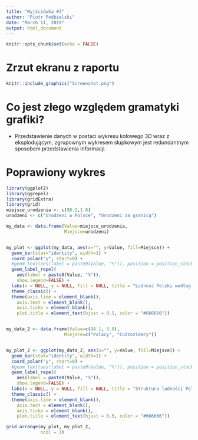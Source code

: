 ```yaml
---
title: "Wyjściówka #3"
author: "Piotr Podbielski"
date: "March 11, 2019"
output: html_document
---
```


```r
knitr::opts_chunk$set(echo = FALSE)
```

# Zrzut ekranu z raportu
```r
knitr::include_graphics("Screenshot.png")
```

# Co jest złego względem gramatyki grafiki?

* Przedstawienie danych w postaci wykresu kołowego 3D wraz z eksplodującym, zgrupownym wykresem słupkowym jest redundantnym sposobem przedstawienia informacji.

# Poprawiony wykres

```r
library(ggplot2)
library(ggrepel)
library(gridExtra)
library(grid)
miejsce_urodzenia <- c(98.2,1.8)
urodzeni <- c("Urodzeni w Polsce", "Urodzeni za granicą")

my_data <- data.frame(Value=miejsce_urodzenia,
                      Miejsce=urodzeni)


my_plot <- ggplot(my_data, aes(x="", y=Value, fill=Miejsce)) + 
  geom_bar(stat="identity", width=1) + 
  coord_polar("y", start=0) + 
  #geom_text(aes(label = paste0(Value, "%")), position = position_stack(vjust = 0.5)) + 
  geom_label_repel(
    aes(label = paste0(Value, "%")), 
    show.legend=FALSE) +
  labs(x = NULL, y = NULL, fill = NULL, title = "Ludność Polski według miejsca urodzenia w 2011 roku") + 
  theme_classic() + 
  theme(axis.line = element_blank(),
    axis.text = element_blank(),
    axis.ticks = element_blank(),
    plot.title = element_text(hjust = 0.5, color = "#666666"))


my_data_2 <- data.frame(Value=c(94.1, 5.9),
                      Miejsce=c("Polacy", "Cudzoziemcy"))


my_plot_2 <- ggplot(my_data_2, aes(x="", y=Value, fill=Miejsce)) + 
  geom_bar(stat="identity", width=1) + 
  coord_polar("y", start=0) + 
  #geom_text(aes(label = paste0(Value, "%")), position = position_stack(vjust = 0.5)) + 
  geom_label_repel(
    aes(label = paste0(Value, "%")), 
    show.legend=FALSE) +
  labs(x = NULL, y = NULL, fill = NULL, title = "Struktura ludności Polski urodzonej za granicą w 2011 roku") + 
  theme_classic() + 
  theme(axis.line = element_blank(),
    axis.text = element_blank(),
    axis.ticks = element_blank(),
    plot.title = element_text(hjust = 0.5, color = "#666666"))

grid.arrange(my_plot, my_plot_2, 
             ncol = 1)
```